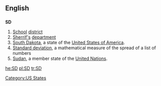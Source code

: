 {{see|s.d.|.sd}}

==English==

==={{abbreviation}}===
'''SD'''

# [[school|School]] [[district]]
# [[sheriff|Sherrif's]] [[department]]
# [[South Dakota]], a state of the [[United States of America]].
# [[standard deviation|Standard deviation]], a mathematical measure of the spread of a list of numbers
# [[Sudan]], a member state of the [[United Nations]].

[[Category:US States]]

[[he:SD]]
[[pl:SD]]
[[tr:SD]]